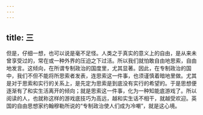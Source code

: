 ```yaml
---
---
---
```

title: 三
---



但是，仔细一想，也可以说是毫不足怪。人类之于真实的意义上的自由，是从来未曾享受过的，常在或一种外界的压迫之下过活。所以我们就怕敢自由地思索，自由地发言。这倾向，在所谓专制政治的国度里，尤其显著。因此，在专制政治的国中，我们不但不能将所思索者发表，连思索这一件事，也须谨慎着暗地里做。尤其是对于思索和实行的关系上，是先定为思索是到底没有实行的希望的。于是思想便逐渐有了和实生活离开的倾向；就是思索这一件事，化为一种知能底游戏了。所以阅读的人，也就称这样的游戏底技巧为高远，越和实生话不相干，就越受欢迎。英国的自由思想家约翰穆勒所说的“专制政治使人们成为冷嘲”，就是这心境。